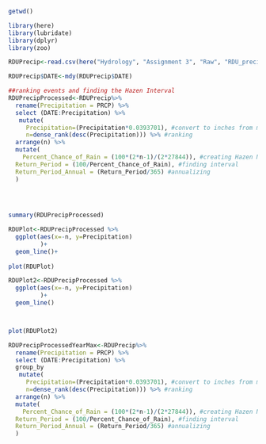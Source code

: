 ```r

getwd()

library(here)
library(lubridate)
library(dplyr)
library(zoo)

RDUPrecip<-read.csv(here("Hydrology", "Assignment 3", "Raw", "RDU_precip_daily_cm_1942_to_2020-8-10(in).csv" ))

RDUPrecip$DATE<-mdy(RDUPrecip$DATE)
```



```r

##ranking events and finding the Hazen Interval
RDUPrecipProcessed<-RDUPrecip%>% 
  rename(Precipitation = PRCP) %>%
  select (DATE:Precipitation) %>%
   mutate(
     Precipitation=(Precipitation*0.0393701), #convert to inches from mm
     n=dense_rank(desc(Precipitation))) %>% #ranking
  arrange(n) %>% 
  mutate(
    Percent_Chance_of_Rain = (100*(2*n-1)/(2*27844)), #creating Hazen Number
  Return_Period = (100/Percent_Chance_of_Rain), #finding interval
  Return_Period_Annual = (Return_Period/365) #annualizing
  )
 
 



```


```r
summary(RDUPrecipProcessed)

RDUPlot<-RDUPrecipProcessed %>% 
  ggplot(aes(x=-n, y=Precipitation)
         )+
  geom_line()+
  
plot(RDUPlot)

RDUPlot2<-RDUPrecipProcessed %>% 
  ggplot(aes(x=-n, y=Precipitation)
         )+
  geom_line()



plot(RDUPlot2)


```

```r


RDUPrecipProcessedYearMax<-RDUPrecip%>% 
  rename(Precipitation = PRCP) %>%
  select (DATE:Precipitation) %>%
  group_by
   mutate(
     Precipitation=(Precipitation*0.0393701), #convert to inches from mm
     n=dense_rank(desc(Precipitation))) %>% #ranking
  arrange(n) %>% 
  mutate(
    Percent_Chance_of_Rain = (100*(2*n-1)/(2*27844)), #creating Hazen Number
  Return_Period = (100/Percent_Chance_of_Rain), #finding interval
  Return_Period_Annual = (Return_Period/365) #annualizing
  )
 


```



